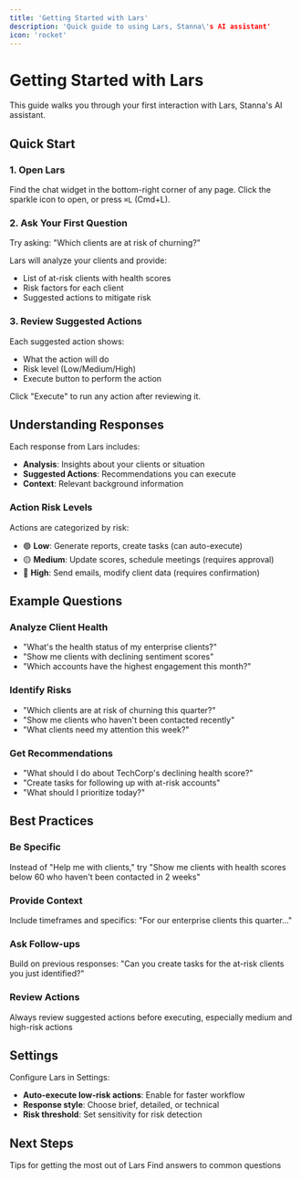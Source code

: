 ```yaml
---
title: 'Getting Started with Lars'
description: 'Quick guide to using Lars, Stanna\'s AI assistant'
icon: 'rocket'
---
```


# Getting Started with Lars

This guide walks you through your first interaction with Lars, Stanna's AI assistant.

## Quick Start

### 1. Open Lars

Find the chat widget in the bottom-right corner of any page. Click the sparkle icon to open, or press `⌘L` (Cmd+L).

### 2. Ask Your First Question

Try asking: "Which clients are at risk of churning?"

Lars will analyze your clients and provide:
- List of at-risk clients with health scores
- Risk factors for each client
- Suggested actions to mitigate risk

### 3. Review Suggested Actions

Each suggested action shows:
- What the action will do
- Risk level (Low/Medium/High)
- Execute button to perform the action

Click "Execute" to run any action after reviewing it.

## Understanding Responses

Each response from Lars includes:
- **Analysis**: Insights about your clients or situation
- **Suggested Actions**: Recommendations you can execute
- **Context**: Relevant background information

### Action Risk Levels

Actions are categorized by risk:
- 🟢 **Low**: Generate reports, create tasks (can auto-execute)
- 🟡 **Medium**: Update scores, schedule meetings (requires approval)
- 🔴 **High**: Send emails, modify client data (requires confirmation)

## Example Questions

### Analyze Client Health
- "What's the health status of my enterprise clients?"
- "Show me clients with declining sentiment scores"
- "Which accounts have the highest engagement this month?"

### Identify Risks
- "Which clients are at risk of churning this quarter?"
- "Show me clients who haven't been contacted recently"
- "What clients need my attention this week?"

### Get Recommendations
- "What should I do about TechCorp's declining health score?"
- "Create tasks for following up with at-risk accounts"
- "What should I prioritize today?"

## Best Practices

### Be Specific
Instead of "Help me with clients," try "Show me clients with health scores below 60 who haven't been contacted in 2 weeks"

### Provide Context
Include timeframes and specifics: "For our enterprise clients this quarter..."

### Ask Follow-ups
Build on previous responses: "Can you create tasks for the at-risk clients you just identified?"

### Review Actions
Always review suggested actions before executing, especially medium and high-risk actions

## Settings

Configure Lars in Settings:
- **Auto-execute low-risk actions**: Enable for faster workflow
- **Response style**: Choose brief, detailed, or technical
- **Risk threshold**: Set sensitivity for risk detection

## Next Steps

<CardGroup cols={2}>
  <Card title="Best Practices" icon="star" href="/ai-tools/ai-agent-best-practices">
    Tips for getting the most out of Lars
  </Card>
  <Card title="Support" icon="life-ring" href="/support/faq/general">
    Find answers to common questions
  </Card>
</CardGroup>